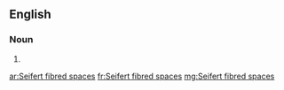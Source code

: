 ==English==

===Noun===
{{head|en|noun plural form}}

# {{plural of|Seifert fibred space|lang=en}}

[[ar:Seifert fibred spaces]]
[[fr:Seifert fibred spaces]]
[[mg:Seifert fibred spaces]]